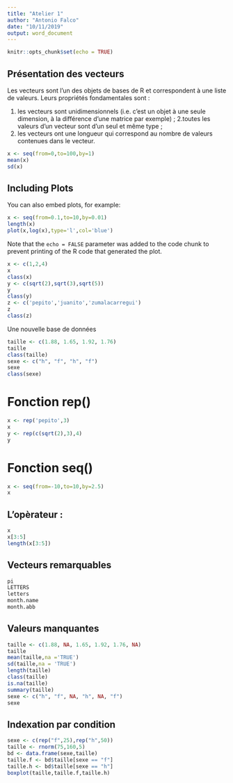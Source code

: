 ```yaml
---
title: "Atelier 1"
author: "Antonio Falco"
date: "10/11/2019"
output: word_document
---
```


```r
knitr::opts_chunk$set(echo = TRUE)
```

## Présentation des vecteurs

Les vecteurs sont l’un des objets de bases de R et correspondent à une liste de valeurs. Leurs propriétés fondamentales sont :

1. les vecteurs sont unidimensionnels (i.e. c’est un objet à une seule dimension, à la différence d’une matrice par exemple) ;
2.toutes les valeurs d’un vecteur sont d’un seul et même type ;
3. les vecteurs ont une longueur qui correspond au nombre de valeurs contenues dans le vecteur.


```r
x <- seq(from=0,to=100,by=1)
mean(x)
sd(x)
```

## Including Plots

You can also embed plots, for example:

```r
x <- seq(from=0.1,to=10,by=0.01)
length(x)
plot(x,log(x),type='l',col='blue')
```

Note that the `echo = FALSE` parameter was added to the code chunk to prevent printing of the R code that generated the plot.

```r
x <- c(1,2,4)
x
class(x)
y <- c(sqrt(2),sqrt(3),sqrt(5))
y
class(y)
z <- c('pepito','juanito','zumalacarregui')
z
class(z)
```

Une nouvelle base de données

```r
taille <- c(1.88, 1.65, 1.92, 1.76)
taille
class(taille)
sexe <- c("h", "f", "h", "f")
sexe
class(sexe)
```

# Fonction rep()

```r
x <- rep('pepito',3)
x
y <- rep(c(sqrt(2),3),4)
y
```

# Fonction seq()

```r
x <- seq(from=-10,to=10,by=2.5)
x
```

## L'opèrateur :

```r
x
x[3:5]
length(x[3:5])
```
 
## Vecteurs remarquables

```r
pi
LETTERS
letters
month.name
month.abb
```
 
## Valeurs manquantes

```r
taille <- c(1.88, NA, 1.65, 1.92, 1.76, NA)
taille
mean(taille,na ='TRUE')
sd(taille,na = 'TRUE')
length(taille)
class(taille)
is.na(taille)
summary(taille)
sexe <- c("h", "f", NA, "h", NA, "f")
sexe
```

## Indexation par condition

```r
sexe <- c(rep("f",25),rep("h",50))
taille <- rnorm(75,160,5)
bd <- data.frame(sexe,taille)
taille.f <- bd$taille[sexe == "f"]
taille.h <- bd$taille[sexe == "h"]
boxplot(taille,taille.f,taille.h)
```

 
 